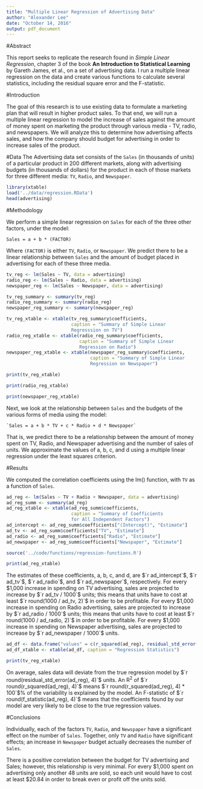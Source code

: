 ```yaml
---
title: "Multiple Linear Regression of Advertising Data"
author: "Alexander Lee"
date: "October 14, 2016"
output: pdf_document
---
```


#Abstract

This report seeks to replicate the research found in *Simple Linear Regression*, chapter 3 of the book **An Introduction to Statistical Learning** by Gareth James, et al., on a set of advertising data. I run a multiple linear regression on the data and create various functions to calculate several statistics, including the residual square error and the F-statistic.

#Introduction

The goal of this research is to use existing data to formulate a marketing plan that will result in higher product sales. To that end, we will run a multiple linear regression to model the increase of sales against the amount of money spent on marketing the product through various media - TV, radio, and newspapers. We will analyze this to determine how advertising affects sales, and how the company should budget for advertising in order to increase sales of the product.

#Data
The Advertising data set consists of the `Sales` (in thousands of units) of a particular product in 200 different markets, along with advertising budgets (in thousands of dollars) for the product in each of those markets for three different media: `TV`, `Radio`, and `Newspaper`. 

```r
library(xtable)
load('../data/regression.RData')
head(advertising)
```

#Methodology

We perform a simple linear regression on `Sales` for each of the three other factors, under the model:

`Sales = a + b * (FACTOR)`

Where `(FACTOR)` is either `TV`, `Radio`, or `Newspaper`. We predict there to be a linear relationship between `Sales` and the amount of budget placed in advertising for each of these three media.

```r
tv_reg <- lm(Sales ~ TV, data = advertising)
radio_reg <- lm(Sales ~ Radio, data = advertising)
newspaper_reg <- lm(Sales ~ Newspaper, data = advertising)

tv_reg_summary <- summary(tv_reg)
radio_reg_summary <- summary(radio_reg)
newspaper_reg_summary <- summary(newspaper_reg)

tv_reg_xtable <- xtable(tv_reg_summary$coefficients,
                        caption = "Summary of Simple Linear
                        Regresssion on TV")
radio_reg_xtable <- xtable(radio_reg_summary$coefficients,
                           caption = "Summary of Simple Linear
                           Regression on Radio")
newspaper_reg_xtable <- xtable(newspaper_reg_summary$coefficients,
                               caption = "Summary of Simple Linear
                               Regression on Newspaper")
```


```r
print(tv_reg_xtable)
```
```r
print(radio_reg_xtable)
```
```r
print(newspaper_reg_xtable)
```


Next, we look at the relationship between `Sales` and the budgets of the various forms of media using the model:

    `Sales = a + b * TV + c * Radio + d * Newspaper`

That is, we predict there to be a relationship between the amount of money spent on TV, Radio, and Newspaper advertising and the number of sales of units. We approximate the values of a, b, c, and d using a multiple linear regression under the least squares criterion.

#Results

We computed the correlation coefficients using the lm() function, with `TV` as a function of `Sales`. 

```r
ad_reg <- lm(Sales ~ TV + Radio + Newspaper, data = advertising)
ad_reg_summ <- summary(ad_reg)
ad_reg_xtable <- xtable(ad_reg_summ$coefficients,
                        caption = "Summary of Coefficients
                        for All Independent Factors")
ad_intercept <- ad_reg_summ$coefficients["(Intercept)", "Estimate"]
ad_tv <- ad_reg_summ$coefficients["TV", "Estimate"]
ad_radio <- ad_reg_summ$coefficients["Radio", "Estimate"]
ad_newspaper <- ad_reg_summ$coefficients["Newspaper", "Estimate"]

source('../code/functions/regression-functions.R')
```


```r
print(ad_reg_xtable)
```


The estimates of these coefficients, a, b, c, and d, are $`r ad_intercept`$, $`r ad_tv`$, $`r ad_radio`$, and $`r ad_newspaper`$, respectively. For every $1,000 increase in spending on TV advertising, sales are projected to increase by $`r ad_tv / 1000`$ units; this means that units have to cost at least $`r round(1000 / ad_tv, 2)`$ in order to be profitable. For every $1,000 increase in spending on Radio advertising, sales are projected to increase by $`r ad_radio / 1000`$ units; this means that units have to cost at least $`r round(1000 / ad_radio, 2)`$ in order to be profitable. For every $1,000 increase in spending on Newspaper advertising, sales are projected to increase by $`r ad_newspaper / 1000`$ units. 

```r
ad_df <- data.frame("values" = c(r_squared(ad_reg), residual_std_error(ad_reg), f_statistic(ad_reg)),row.names = c("R^2", "RSE", "F-statistic"))
ad_df_xtable <- xtable(ad_df, caption = "Regression Statistics")
```

```r
print(tv_reg_xtable)
```


On average, sales data will deviate from the true regression model by $`r round(residual_std_error(ad_reg), 4)`$ units. An R^2^ of $`r round(r_squared(ad_reg), 4)`$ means $`r round(r_squared(ad_reg), 4) * 100`$% of the variability is explained by the model. An F-statistic of $`r round(f_statistic(ad_reg), 4)`$ means that the coefficients found by our model are very likely to be close to the true regression values.



#Conclusions

Individually, each of the factors `TV`, `Radio`, and `Newspaper` have a significant effect on the number of `Sales`. Together, only `TV` and `Radio` have significant effects; an increase in `Newspaper` budget actually decreases the number of `Sales`.

There is a positive correlation between the budget for TV advertising and Sales; however, this relationship is very minimal. For every $1,000 spent on advertising only another 48 units are sold, so each unit would have to cost at least $20.84 in order to break even or profit off the units sold. 
